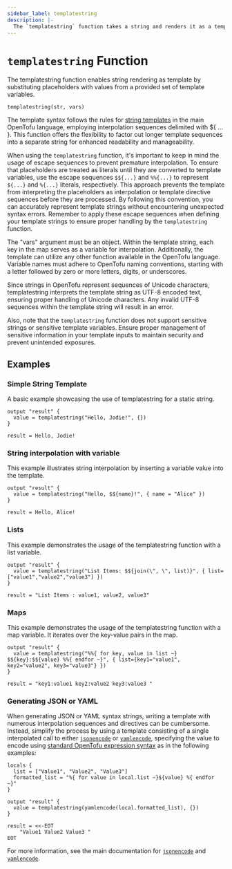 ```yaml
---
sidebar_label: templatestring
description: |-
  The `templatestring` function takes a string and renders it as a template using a supplied set of template variables.
---
```


# `templatestring` Function

The templatestring function enables string rendering as template by substituting placeholders with values from a provided set of template variables.

```hcl
templatestring(str, vars)
```

The template syntax follows the rules for [string templates](/docs/language/expressions/strings#string-templates) in the main OpenTofu language, employing interpolation sequences delimited with ${ ... }. This function offers the flexibility to factor out longer template sequences into a separate string for enhanced readability and manageability.

When using the `templatestring` function, it's important to keep in mind the usage of escape sequences to prevent premature interpolation. To ensure that placeholders are treated as literals until they are converted to template variables, use the escape sequences `$${...}` and `%%{...}` to represent `${...}` and `%{...}` literals, respectively. This approach prevents the template from interpreting the placeholders as interpolation or template directive sequences before they are processed. By following this convention, you can accurately represent template strings without encountering unexpected syntax errors. Remember to apply these escape sequences when defining your template strings to ensure proper handling by the `templatestring` function.

The "vars" argument must be an object. Within the template string, each key in the map serves as a variable for interpolation. Additionally, the template can utilize any other function available in the OpenTofu language. Variable names must adhere to OpenTofu naming conventions, starting with a letter followed by zero or more letters, digits, or underscores.

Since strings in OpenTofu represent sequences of Unicode characters, templatestring interprets the template string as UTF-8 encoded text, ensuring proper handling of Unicode characters. Any invalid UTF-8 sequences within the template string will result in an error.

Also, note that the `templatestring` function does not support sensitive strings or sensitive template variables. Ensure proper management of sensitive information in your template inputs to maintain security and prevent unintended exposures.

## Examples

### Simple String Template

A basic example showcasing the use of templatestring for a static string.

```hcl
output "result" {
  value = templatestring("Hello, Jodie!", {})
}
```
```
result = Hello, Jodie!
```

### String interpolation with variable

This example illustrates string interpolation by inserting a variable value into the template.

```hcl
output "result" {
  value = templatestring("Hello, $${name}!", { name = "Alice" })
}
```
```
result = Hello, Alice!
```

### Lists

This example demonstrates the usage of the templatestring function with a list variable.

```hcl
output "result" {
  value = templatestring("List Items: $${join(\", \", list)}", { list=["value1","value2","value3"] })
}
```
```
result = "List Items : value1, value2, value3"
```

### Maps

This example demonstrates the usage of the templatestring function with a map variable. It iterates over the key-value pairs in the map.

```hcl
output "result" {
  value = templatestring("%%{ for key, value in list ~}  $${key}:$${value} %%{ endfor ~}", { list={key1="value1", key2="value2", key3="value3"} })
}
```
```
result = "key1:value1 key2:value2 key3:value3 "
```

### Generating JSON or YAML

When generating JSON or YAML syntax strings, writing a template with numerous interpolation sequences and directives can be cumbersome. Instead, simplify the process by using a template consisting of a single interpolated call to either [`jsonencode`](/docs/language/functions/jsonencode) or
[`yamlencode`](/docs/language/functions/yamlencode), specifying the value to encode using [standard OpenTofu expression syntax](/docs/language/expressions) as in the following examples:

```hcl
locals {
  list = ["Value1", "Value2", "Value3"]
  formatted_list = "%{ for value in local.list ~}${value} %{ endfor ~}"
}

output "result" {
  value = templatestring(yamlencode(local.formatted_list), {})
}
```
```
result = <<-EOT
    "Value1 Value2 Value3 "
EOT
```

For more information, see the main documentation for
[`jsonencode`](/docs/language/functions/jsonencode) and [`yamlencode`](/docs/language/functions/yamlencode).
